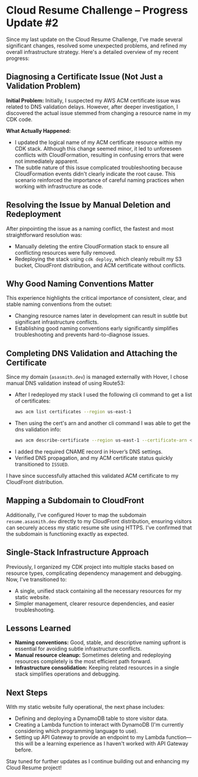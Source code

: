 # Cloud Resume Challenge – Progress Update #2

Since my last update on the Cloud Resume Challenge, I've made several significant changes, resolved some unexpected problems, and refined my overall infrastructure strategy. Here's a detailed overview of my recent progress:

## Diagnosing a Certificate Issue (Not Just a Validation Problem)

**Initial Problem:**
Initially, I suspected my AWS ACM certificate issue was related to DNS validation delays. However, after deeper investigation, I discovered the actual issue stemmed from changing a resource name in my CDK code.

**What Actually Happened:**
- I updated the logical name of my ACM certificate resource within my CDK stack. Although this change seemed minor, it led to unforeseen conflicts with CloudFormation, resulting in confusing errors that were not immediately apparent.
- The subtle nature of this issue complicated troubleshooting because CloudFormation events didn't clearly indicate the root cause. This scenario reinforced the importance of careful naming practices when working with infrastructure as code.

## Resolving the Issue by Manual Deletion and Redeployment

After pinpointing the issue as a naming conflict, the fastest and most straightforward resolution was:

- Manually deleting the entire CloudFormation stack to ensure all conflicting resources were fully removed.
- Redeploying the stack using `cdk deploy`, which cleanly rebuilt my S3 bucket, CloudFront distribution, and ACM certificate without conflicts.

## Why Good Naming Conventions Matter

This experience highlights the critical importance of consistent, clear, and stable naming conventions from the outset:
- Changing resource names later in development can result in subtle but significant infrastructure conflicts.
- Establishing good naming conventions early significantly simplifies troubleshooting and prevents hard-to-diagnose issues.

## Completing DNS Validation and Attaching the Certificate

Since my domain (`asasmith.dev`) is managed externally with Hover, I chose manual DNS validation instead of using Route53:

- After I redeployed my stack I used the following cli command to get a list of certificates:
  ```bash
  aws acm list certificates --region us-east-1
  ```
- Then using the cert's arn and another cli command I was able to get the dns validation info:
  ```bash
  aws acm describe-certificate --region us-east-1 --certificate-arn <CERTIFICATE_ARN>
  ```
- I added the required CNAME record in Hover’s DNS settings.
- Verified DNS propagation, and my ACM certificate status quickly transitioned to `ISSUED`.

I have since successfully attached this validated ACM certificate to my CloudFront distribution.

## Mapping a Subdomain to CloudFront

Additionally, I've configured Hover to map the subdomain `resume.asasmith.dev` directly to my CloudFront distribution, ensuring visitors can securely access my static resume site using HTTPS. I've confirmed that the subdomain is functioning exactly as expected.

## Single-Stack Infrastructure Approach

Previously, I organized my CDK project into multiple stacks based on resource types, complicating dependency management and debugging. Now, I've transitioned to:

- A single, unified stack containing all the necessary resources for my static website.
- Simpler management, clearer resource dependencies, and easier troubleshooting.

## Lessons Learned

- **Naming conventions:** Good, stable, and descriptive naming upfront is essential for avoiding subtle infrastructure conflicts.
- **Manual resource cleanup:** Sometimes deleting and redeploying resources completely is the most efficient path forward.
- **Infrastructure consolidation:** Keeping related resources in a single stack simplifies operations and debugging.

## Next Steps

With my static website fully operational, the next phase includes:
- Defining and deploying a DynamoDB table to store visitor data.
- Creating a Lambda function to interact with DynamoDB (I'm currently considering which programming language to use).
- Setting up API Gateway to provide an endpoint to my Lambda function—this will be a learning experience as I haven't worked with API Gateway before.

Stay tuned for further updates as I continue building out and enhancing my Cloud Resume project!

